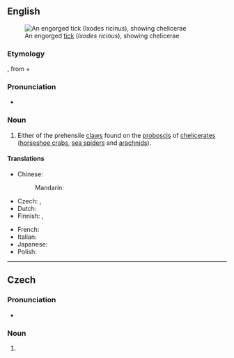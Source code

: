 ==English==
[[File:Ixodus ricinus 5x.jpg|right|thumb|An engorged [[tick]] (''Ixodes ricinus''), showing chelicerae]]

===Etymology===
{{etyl|NL.|en}}, from {{etyl|grc|en}} {{m|grc|χηλή||jawbone}} + {{m|grc|κέρας||horn}}

===Pronunciation===
* {{IPA|en|/kəˈlɪ.sə.ɹə/}}

===Noun===
{{en-noun|chelicerae}}

# {{lb|en|zoology}} Either of the prehensile [[claws]] found on the [[proboscis]] of [[chelicerate]]s ([[horseshoe crab]]s, [[sea spider]]s and [[arachnid]]s).

====Translations====
{{trans-top|chelicera}}
* Chinese:
*: Mandarin: {{t+|cmn|螯肢|tr=áozhī}}
* Czech: {{t|cs|klepítko|n}}, {{t|cs|chelicera|f}}
* Dutch: {{t|nl|cheliceer}}
* Finnish: {{t|fi|leukakoukku}}, {{t|fi|kelikeri}}
{{trans-mid}}
* French: {{t+|fr|chélicère|f}}
* Italian: {{t|it|chelicero|m}}
* Japanese: {{t|ja|鋏角|tr=きょうかく, kyōkaku|sc=Jpan}}
* Polish: {{t|pl|szczękoczułek|m}}
{{trans-bottom}}

----

==Czech==
{{wp|lang=cs}}

===Pronunciation===
* {{cs-IPA}}

===Noun===
{{cs-noun|g=f}}

# {{l|en|chelicera}}
#: {{syn|cs|klepítko}}